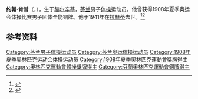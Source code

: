 {{NoteTA|G1=Sports}}
'''约翰·肯普'''（{{lang-fi|Johan Kemp}}，{{bd|1881年|7月1日|1941年|10月20日}}），生于[[赫尔辛基|赫尔辛基]]，[[芬兰|芬兰]]男子[[体操|体操]]运动员。他曾获得1908年夏季奥运会体操比赛男子团体全能铜牌。他于1941年在[[拉赫蒂|拉赫蒂]]去世。<ref>{{Cite web|title=Johan KEMP|url=https://www.olympic.org/johan-kemp|accessdate=2021-03-21|work=International Olympic Committee|archive-date=2017-11-18|archive-url=https://web.archive.org/web/20171118223640/https://www.olympic.org/Johan-Kemp|dead-url=no}}</ref><ref>{{cite web |url=https://www.olympedia.org/athletes/67633 |title=Johan Kemp |work=Olympedia |access-date=2021-03-02 |archive-date=2020-08-28 |archive-url=https://web.archive.org/web/20200828184405/http://www.olympedia.org/athletes/67633 |dead-url=no }}</ref>

== 参考资料 ==
{{reflist}}

{{Authority control}}
{{DEFAULTSORT:Kemp, Johan}}
[[Category:芬兰男子体操运动员|Category:芬兰男子体操运动员]]
[[Category:芬兰奥运体操运动员|Category:芬兰奥运体操运动员]]
[[Category:1908年夏季奥林匹克运动会体操运动员|Category:1908年夏季奥林匹克运动会体操运动员]]
[[Category:1908年夏季奧林匹克運動會獎牌得主|Category:1908年夏季奧林匹克運動會獎牌得主]]
[[Category:奧林匹克運動會體操獎牌得主|Category:奧林匹克運動會體操獎牌得主]]
[[Category:芬蘭奧林匹克運動會銅牌得主|Category:芬蘭奧林匹克運動會銅牌得主]]